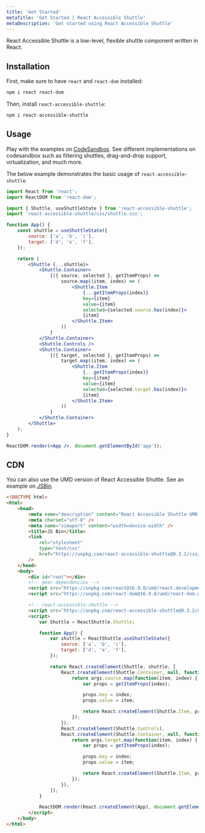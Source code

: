 ```yaml
---
title: 'Get Started'
metaTitle: 'Get Started | React Accessible Shuttle'
metaDescription: 'Get started using React Accessible Shuttle'
---
```


React Accessible Shuttle is a low-level, flexible shuttle component written in React.

## Installation

First, make sure to have `react` and `react-dom` installed:

```bash
npm i react react-dom
```

Then, install `react-accessible-shuttle`:

```bash
npm i react-accessible-shuttle
```

## Usage

Play with the examples on [CodeSandbox](https://codesandbox.io/s/react-accessible-shuttle-nd4d8).
See different implementations on codesandbox such as filtering shuttles, drag-and-drop support,
virtualization, and much more.

The below example demonstrates the basic usage of `react-accessible-shuttle`.

```jsx
import React from 'react';
import ReactDOM from 'react-dom';

import { Shuttle, useShuttleState } from 'react-accessible-shuttle';
import 'react-accessible-shuttle/css/shuttle.css';

function App() {
    const shuttle = useShuttleState({
        source: ['a', 'b', 'c'],
        target: ['d', 'e', 'f'],
    });

    return (
        <Shuttle {...shuttle}>
            <Shuttle.Container>
                {({ source, selected }, getItemProps) =>
                    source.map((item, index) => (
                        <Shuttle.Item
                            {...getItemProps(index)}
                            key={item}
                            value={item}
                            selected={selected.source.has(index)}>
                            {item}
                        </Shuttle.Item>
                    ))
                }
            </Shuttle.Container>
            <Shuttle.Controls />
            <Shuttle.Container>
                {({ target, selected }, getItemProps) =>
                    target.map((item, index) => (
                        <Shuttle.Item
                            {...getItemProps(index)}
                            key={item}
                            value={item}
                            selected={selected.target.has(index)}>
                            {item}
                        </Shuttle.Item>
                    ))
                }
            </Shuttle.Container>
        </Shuttle>
    );
}

ReactDOM.render(<App />, document.getElementById('app'));
```

## CDN

You can also use the UMD version of React Accessible Shuttle.
See an example on [JSBin](https://jsbin.com/mivotiy/edit?html,js,output).

```html
<!DOCTYPE html>
<html>
    <head>
        <meta name="description" content="React Accessible Shuttle UMD Example" />
        <meta charset="utf-8" />
        <meta name="viewport" content="width=device-width" />
        <title>JS Bin</title>
        <link
            rel="stylesheet"
            type="text/css"
            href="https://unpkg.com/react-accessible-shuttle@0.3.2/css/shuttle.css"
        />
    </head>
    <body>
        <div id="root"></div>
        <!-- peer dependencies -->
        <script src="https://unpkg.com/react@16.9.0/umd/react.development.js"></script>
        <script src="https://unpkg.com/react-dom@16.9.0/umd/react-dom.development.js"></script>

        <!-- react-accessible-shuttle -->
        <script src="https://unpkg.com/react-accessible-shuttle@0.3.2/dist-browser/index.js"></script>
        <script>
            var Shuttle = ReactShuttle.Shuttle;

            function App() {
                var shuttle = ReactShuttle.useShuttleState({
                    source: ['a', 'b', 'c'],
                    target: ['d', 'e', 'f'],
                });

                return React.createElement(Shuttle, shuttle, [
                    React.createElement(Shuttle.Container, null, function(args, getItemProps) {
                        return args.source.map(function(item, index) {
                            var props = getItemProps(index);

                            props.key = index;
                            props.value = item;

                            return React.createElement(Shuttle.Item, props, item);
                        });
                    }),
                    React.createElement(Shuttle.Controls),
                    React.createElement(Shuttle.Container, null, function(args, getItemProps) {
                        return args.target.map(function(item, index) {
                            var props = getItemProps(index);

                            props.key = index;
                            props.value = item;

                            return React.createElement(Shuttle.Item, props, item);
                        });
                    }),
                ]);
            }

            ReactDOM.render(React.createElement(App), document.getElementById('root'));
        </script>
    </body>
</html>
```
